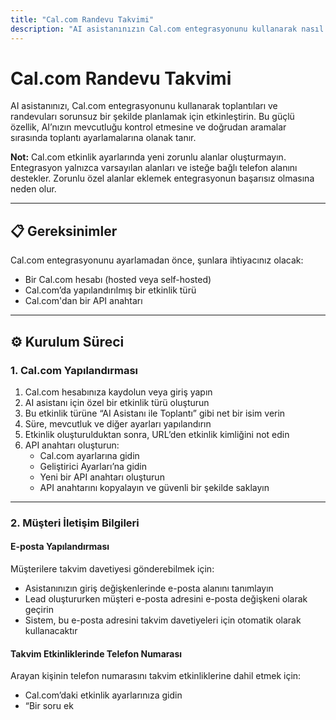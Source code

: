 ```yaml
---
title: "Cal.com Randevu Takvimi"
description: "AI asistanınızın Cal.com entegrasyonunu kullanarak nasıl randevu takvimi oluşturacağını öğrenin."
---
```


# Cal.com Randevu Takvimi

AI asistanınızı, Cal.com entegrasyonunu kullanarak toplantıları ve randevuları sorunsuz bir şekilde planlamak için etkinleştirin. Bu güçlü özellik, AI’nızın mevcutluğu kontrol etmesine ve doğrudan aramalar sırasında toplantı ayarlamalarına olanak tanır.

**Not:** Cal.com etkinlik ayarlarında yeni zorunlu alanlar oluşturmayın. Entegrasyon yalnızca varsayılan alanları ve isteğe bağlı telefon alanını destekler. Zorunlu özel alanlar eklemek entegrasyonun başarısız olmasına neden olur.

---

## 📋 Gereksinimler

Cal.com entegrasyonunu ayarlamadan önce, şunlara ihtiyacınız olacak:

- Bir Cal.com hesabı (hosted veya self-hosted)
- Cal.com’da yapılandırılmış bir etkinlik türü
- Cal.com'dan bir API anahtarı

---

## ⚙️ Kurulum Süreci

### 1. Cal.com Yapılandırması

1. Cal.com hesabınıza kaydolun veya giriş yapın
2. AI asistanı için özel bir etkinlik türü oluşturun
3. Bu etkinlik türüne “AI Asistanı ile Toplantı” gibi net bir isim verin
4. Süre, mevcutluk ve diğer ayarları yapılandırın
5. Etkinlik oluşturulduktan sonra, URL’den etkinlik kimliğini not edin
6. API anahtarı oluşturun:
    - Cal.com ayarlarına gidin
    - Geliştirici Ayarları’na gidin
    - Yeni bir API anahtarı oluşturun
    - API anahtarını kopyalayın ve güvenli bir şekilde saklayın

---

### 2. Müşteri İletişim Bilgileri

#### E-posta Yapılandırması

Müşterilere takvim davetiyesi gönderebilmek için:

- Asistanınızın giriş değişkenlerinde e-posta alanını tanımlayın
- Lead oluştururken müşteri e-posta adresini e-posta değişkeni olarak geçirin
- Sistem, bu e-posta adresini takvim davetiyeleri için otomatik olarak kullanacaktır

#### Takvim Etkinliklerinde Telefon Numarası

Arayan kişinin telefon numarasını takvim etkinliklerine dahil etmek için:

- Cal.com’daki etkinlik ayarlarınıza gidin
- “Bir soru ek
